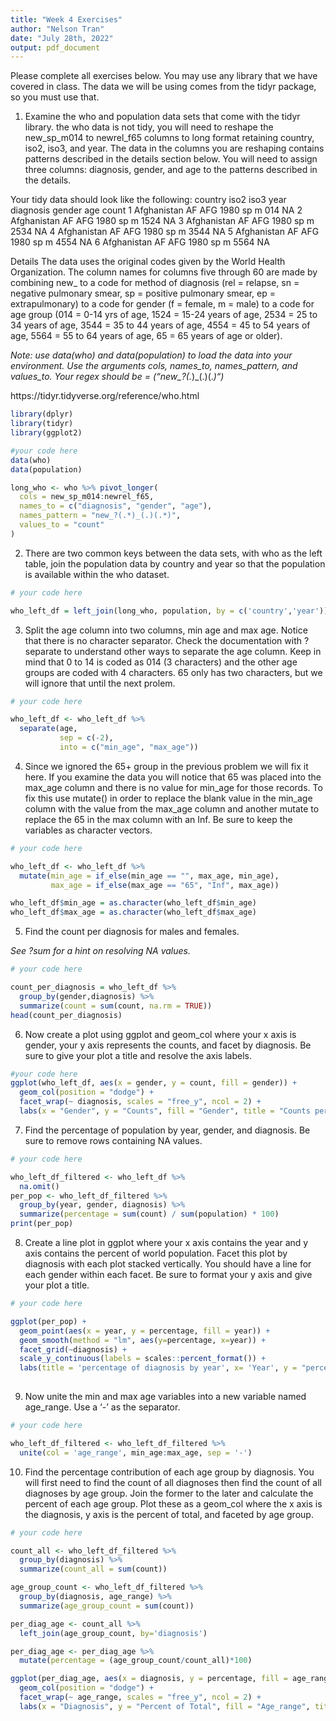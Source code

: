 ```yaml
---
title: "Week 4 Exercises"
author: "Nelson Tran"
date: "July 28th, 2022"
output: pdf_document
---
```


Please complete all exercises below. You may use any library that we have covered in class. The data we will be using comes from the tidyr package, so you must use that. 

1) Examine the who and population data sets that come with the tidyr library. the who data is not tidy, you will need to reshape the new_sp_m014 to newrel_f65 columns to long format retaining country, iso2, iso3, and year. The data in the columns you are reshaping contains patterns described in the details section below. You will need to assign three columns: diagnosis, gender, and age to the patterns described in the details. 

Your tidy data should look like the following:
  country     iso2  iso3   year diagnosis gender age   count
  <chr>       <chr> <chr> <int> <chr>     <chr>  <chr> <int>
1 Afghanistan AF    AFG    1980 sp        m      014      NA
2 Afghanistan AF    AFG    1980 sp        m      1524     NA
3 Afghanistan AF    AFG    1980 sp        m      2534     NA
4 Afghanistan AF    AFG    1980 sp        m      3544     NA
5 Afghanistan AF    AFG    1980 sp        m      4554     NA
6 Afghanistan AF    AFG    1980 sp        m      5564     NA

Details
The data uses the original codes given by the World Health Organization. The column names for columns five through 60 are made by combining new_ to a code for method of diagnosis (rel = relapse, sn = negative pulmonary smear, sp = positive pulmonary smear, ep = extrapulmonary) to a code for gender (f = female, m = male) to a code for age group (014 = 0-14 yrs of age, 1524 = 15-24 years of age, 2534 = 25 to 34 years of age, 3544 = 35 to 44 years of age, 4554 = 45 to 54 years of age, 5564 = 55 to 64 years of age, 65 = 65 years of age or older).

*Note: use data(who) and data(population) to load the data into your environment.*
*Use the arguments cols, names_to, names_pattern, and values_to.*
*Your regex should be = ("new_?(.*)_(.)(.*)")*

https://tidyr.tidyverse.org/reference/who.html

```r
library(dplyr)
library(tidyr)
library(ggplot2)

#your code here
data(who)
data(population)

long_who <- who %>% pivot_longer(
  cols = new_sp_m014:newrel_f65,
  names_to = c("diagnosis", "gender", "age"),
  names_pattern = "new_?(.*)_(.)(.*)",
  values_to = "count"
)

```

2) There are two common keys between the data sets, with who as the left table, join the population data by country and year so that the population is available within the who dataset. 


```r
# your code here

who_left_df = left_join(long_who, population, by = c('country','year'))


```

3) Split the age column into two columns, min age and max age. Notice that there is no character separator. Check the documentation with ?separate to understand other ways to separate the age column. Keep in mind that 0 to 14 is coded as 014 (3 characters) and the other age groups are coded with 4 characters. 65 only has two characters, but we will ignore that until the next prolem. 

```r
# your code here

who_left_df <- who_left_df %>% 
  separate(age, 
           sep = c(-2),
           into = c("min_age", "max_age"))


```

4) Since we ignored the 65+ group in the previous problem we will fix it here. If you examine the data you will notice that 65 was placed into the max_age column and there is no value for min_age for those records. To fix this use mutate() in order to replace the blank value in the min_age column with the value from the max_age column and another mutate to replace the 65 in the max column with an Inf. Be sure to keep the variables as character vectors.  

```r
# your code here

who_left_df <- who_left_df %>%
  mutate(min_age = if_else(min_age == "", max_age, min_age),
         max_age = if_else(max_age == "65", "Inf", max_age))

who_left_df$min_age = as.character(who_left_df$min_age)
who_left_df$max_age = as.character(who_left_df$max_age)

```

5) Find the count per diagnosis for males and females.

*See ?sum for a hint on resolving NA values.*

```r
# your code here

count_per_diagnosis = who_left_df %>%
  group_by(gender,diagnosis) %>%
  summarize(count = sum(count, na.rm = TRUE))
head(count_per_diagnosis)


```

6) Now create a plot using ggplot and geom_col where your x axis is gender, your y axis represents the counts, and facet by diagnosis. Be sure to give your plot a title and resolve the axis labels. 

```r
#your code here
ggplot(who_left_df, aes(x = gender, y = count, fill = gender)) +
  geom_col(position = "dodge") +
  facet_wrap(~ diagnosis, scales = "free_y", ncol = 2) +
  labs(x = "Gender", y = "Counts", fill = "Gender", title = "Counts per Diagnosis by Gender") 

```

7) Find the percentage of population by year, gender, and diagnosis. Be sure to remove rows containing NA values. 

```r
# your code here

who_left_df_filtered <- who_left_df %>%
  na.omit()
per_pop <- who_left_df_filtered %>%
  group_by(year, gender, diagnosis) %>%
  summarize(percentage = sum(count) / sum(population) * 100)
print(per_pop)

```

8) Create a line plot in ggplot where your x axis contains the year and y axis contains the percent of world population. Facet this plot by diagnosis with each plot stacked vertically. You should have a line for each gender within each facet. Be sure to format your y axis and give your plot a title. 

```r
# your code here

ggplot(per_pop) +
  geom_point(aes(x = year, y = percentage, fill = year)) +
  geom_smooth(method = "lm", aes(y=percentage, x=year)) +
  facet_grid(~diagnosis) +
  scale_y_continuous(labels = scales::percent_format()) +
  labs(title = 'percentage of diagnosis by year', x= 'Year', y = "percentage")
  
```

9) Now unite the min and max age variables into a new variable named age_range. Use a '-' as the separator. 

```r
# your code here

who_left_df_filtered <- who_left_df_filtered %>%
  unite(col = 'age_range', min_age:max_age, sep = '-')

```

10) Find the percentage contribution of each age group by diagnosis. You will first need to find the count of all diagnoses then find the count of all diagnoses by age group. Join the former to the later and calculate the percent of each age group. Plot these as a geom_col where the x axis is the diagnosis, y axis is the percent of total, and faceted by age group. 

```r
# your code here

count_all <- who_left_df_filtered %>%
  group_by(diagnosis) %>%
  summarize(count_all = sum(count))

age_group_count <- who_left_df_filtered %>%
  group_by(diagnosis, age_range) %>%
  summarize(age_group_count = sum(count))

per_diag_age <- count_all %>%
  left_join(age_group_count, by='diagnosis')

per_diag_age <- per_diag_age %>%
  mutate(percentage = (age_group_count/count_all)*100)

ggplot(per_diag_age, aes(x = diagnosis, y = percentage, fill = age_range)) +
  geom_col(position = "dodge") +
  facet_wrap(~ age_range, scales = "free_y", ncol = 2) +
  labs(x = "Diagnosis", y = "Percent of Total", fill = "Age_range", title = "Percent Total Age-Group Per Diagnosis")

```